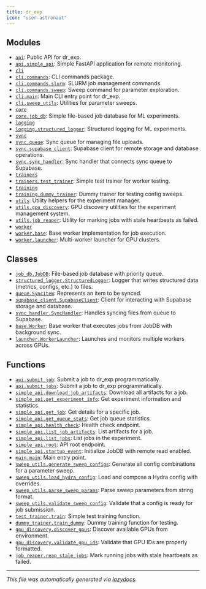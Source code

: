 ```yaml
---
title: dr_exp
icon: "user-astronaut"
---
```


## Modules

- [`api`](./dr_exp.api#module-dr-expapi): Public API for dr_exp.
- [`api.simple_api`](./dr_exp.api.simple_api#module-dr-expapisimple-api): Simple FastAPI application for remote monitoring.
- [`cli`](./dr_exp.cli#module-dr-expcli)
- [`cli.commands`](./dr_exp.cli.commands#module-dr-expclicommands): CLI commands package.
- [`cli.commands.slurm`](./dr_exp.cli.commands.slurm#module-dr-expclicommandsslurm): SLURM job management commands.
- [`cli.commands.sweep`](./dr_exp.cli.commands.sweep#module-dr-expclicommandssweep): Sweep command for parameter exploration.
- [`cli.main`](./dr_exp.cli.main#module-dr-expclimain): Main CLI entry point for dr_exp.
- [`cli.sweep_utils`](./dr_exp.cli.sweep_utils#module-dr-expclisweep-utils): Utilities for parameter sweeps.
- [`core`](./dr_exp.core#module-dr-expcore)
- [`core.job_db`](./dr_exp.core.job_db#module-dr-expcorejob-db): Simple file-based job database for ML experiments.
- [`logging`](./dr_exp.logging#module-dr-explogging)
- [`logging.structured_logger`](./dr_exp.logging.structured_logger#module-dr-exploggingstructured-logger): Structured logging for ML experiments.
- [`sync`](./dr_exp.sync#module-dr-expsync)
- [`sync.queue`](./dr_exp.sync.queue#module-dr-expsyncqueue): Sync queue for managing file uploads.
- [`sync.supabase_client`](./dr_exp.sync.supabase_client#module-dr-expsyncsupabase-client): Supabase client for remote storage and database operations.
- [`sync.sync_handler`](./dr_exp.sync.sync_handler#module-dr-expsyncsync-handler): Sync handler that connects sync queue to Supabase.
- [`trainers`](./dr_exp.trainers#module-dr-exptrainers)
- [`trainers.test_trainer`](./dr_exp.trainers.test_trainer#module-dr-exptrainerstest-trainer): Simple test trainer for worker testing.
- [`training`](./dr_exp.training#module-dr-exptraining)
- [`training.dummy_trainer`](./dr_exp.training.dummy_trainer#module-dr-exptrainingdummy-trainer): Dummy trainer for testing config sweeps.
- [`utils`](./dr_exp.utils#module-dr-exputils): Utility helpers for the experiment manager.
- [`utils.gpu_discovery`](./dr_exp.utils.gpu_discovery#module-dr-exputilsgpu-discovery): GPU discovery utilities for the experiment management system.
- [`utils.job_reaper`](./dr_exp.utils.job_reaper#module-dr-exputilsjob-reaper): Utility for marking jobs with stale heartbeats as failed.
- [`worker`](./dr_exp.worker#module-dr-expworker)
- [`worker.base`](./dr_exp.worker.base#module-dr-expworkerbase): Base worker implementation for job execution.
- [`worker.launcher`](./dr_exp.worker.launcher#module-dr-expworkerlauncher): Multi-worker launcher for GPU clusters.

## Classes

- [`job_db.JobDB`](./dr_exp.core.job_db#class-jobdb): File-based job database with priority queue.
- [`structured_logger.StructuredLogger`](./dr_exp.logging.structured_logger#class-structuredlogger): Logger that writes structured data (metrics, configs, etc.) to files.
- [`queue.SyncItem`](./dr_exp.sync.queue#dataclass-syncitem): Represents an item to be synced.
- [`supabase_client.SupabaseClient`](./dr_exp.sync.supabase_client#class-supabaseclient): Client for interacting with Supabase storage and database.
- [`sync_handler.SyncHandler`](./dr_exp.sync.sync_handler#class-synchandler): Handles syncing files from queue to Supabase.
- [`base.Worker`](./dr_exp.worker.base#class-worker): Base worker that executes jobs from JobDB with background sync.
- [`launcher.WorkerLauncher`](./dr_exp.worker.launcher#class-workerlauncher): Launches and monitors multiple workers across GPUs.

## Functions

- [`api.submit_job`](./dr_exp.api#function-submit-job): Submit a job to dr_exp programmatically.
- [`api.submit_jobs`](./dr_exp.api#function-submit-jobs): Submit a job to dr_exp programmatically.
- [`simple_api.download_job_artifacts`](./dr_exp.api.simple_api#function-download-job-artifacts): Download all artifacts for a job.
- [`simple_api.get_experiment_info`](./dr_exp.api.simple_api#function-get-experiment-info): Get experiment information and statistics.
- [`simple_api.get_job`](./dr_exp.api.simple_api#function-get-job): Get details for a specific job.
- [`simple_api.get_queue_stats`](./dr_exp.api.simple_api#function-get-queue-stats): Get job queue statistics.
- [`simple_api.health_check`](./dr_exp.api.simple_api#function-health-check): Health check endpoint.
- [`simple_api.list_job_artifacts`](./dr_exp.api.simple_api#function-list-job-artifacts): List artifacts for a job.
- [`simple_api.list_jobs`](./dr_exp.api.simple_api#function-list-jobs): List jobs in the experiment.
- [`simple_api.root`](./dr_exp.api.simple_api#function-root): API root endpoint.
- [`simple_api.startup_event`](./dr_exp.api.simple_api#function-startup-event): Initialize JobDB with remote read enabled.
- [`main.main`](./dr_exp.cli.main#function-main): Main entry point.
- [`sweep_utils.generate_sweep_configs`](./dr_exp.cli.sweep_utils#function-generate-sweep-configs): Generate all config combinations for a parameter sweep.
- [`sweep_utils.load_hydra_config`](./dr_exp.cli.sweep_utils#function-load-hydra-config): Load and compose a Hydra config with overrides.
- [`sweep_utils.parse_sweep_params`](./dr_exp.cli.sweep_utils#function-parse-sweep-params): Parse sweep parameters from string format.
- [`sweep_utils.validate_sweep_config`](./dr_exp.cli.sweep_utils#function-validate-sweep-config): Validate that a config is ready for job submission.
- [`test_trainer.train`](./dr_exp.trainers.test_trainer#function-train): Simple test training function.
- [`dummy_trainer.train_dummy`](./dr_exp.training.dummy_trainer#function-train-dummy): Dummy training function for testing.
- [`gpu_discovery.discover_gpus`](./dr_exp.utils.gpu_discovery#function-discover-gpus): Discover available GPUs from environment.
- [`gpu_discovery.validate_gpu_ids`](./dr_exp.utils.gpu_discovery#function-validate-gpu-ids): Validate that GPU IDs are properly formatted.
- [`job_reaper.reap_stale_jobs`](./dr_exp.utils.job_reaper#function-reap-stale-jobs): Mark running jobs with stale heartbeats as failed.


---

_This file was automatically generated via [lazydocs](https://github.com/ml-tooling/lazydocs)._
